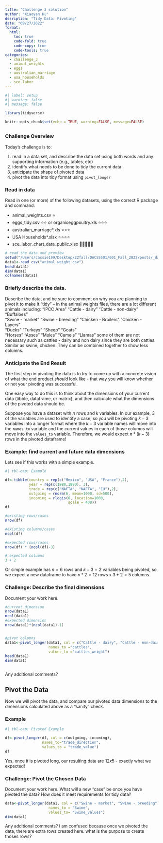 ```yaml
---
title: "Challenge 3 solution"
author: "Xiaoyan Hu"
desription: "Tidy Data: Pivoting"
date: "09/27/2022"
format:
  html:
    toc: true
    code-fold: true
    code-copy: true
    code-tools: true
categories:
  - challenge_3
  - animal_weights
  - eggs
  - australian_marriage
  - usa_households
  - sce_labor
---
```


```r
#| label: setup
#| warning: false
#| message: false

library(tidyverse)

knitr::opts_chunk$set(echo = TRUE, warning=FALSE, message=FALSE)
```
## {.tabset}
### Challenge Overview

Today's challenge is to:

1.  read in a data set, and describe the data set using both words and any supporting information (e.g., tables, etc)
2.  identify what needs to be done to tidy the current data
3.  anticipate the shape of pivoted data
4.  pivot the data into tidy format using `pivot_longer`

### Read in data

Read in one (or more) of the following datasets, using the correct R package and command.

-   animal_weights.csv ⭐
-   eggs_tidy.csv ⭐⭐ or organiceggpoultry.xls ⭐⭐⭐
-   australian_marriage\*.xls ⭐⭐⭐
-   USA Households\*.xlsx ⭐⭐⭐⭐
-   sce_labor_chart_data_public.xlsx 🌟🌟🌟🌟🌟

```r
# read the data and preview
setwd("/Users/cassie199/Desktop/22fall/DACSS601/601_Fall_2022/posts/_data")
data1<-read_csv("animal_weight.csv")
head(data1)
dim(data1)
colnames(data1)

```

### Briefly describe the data.

Describe the data, and be sure to comment on why you are planning to pivot it to make it "tidy"
-- in the animal weights files, there are a lot different animals including: 
  "IPCC Area"          "Cattle - dairy"     "Cattle - non-dairy" "Buffaloes"         
  "Swine - market"     "Swine - breeding"   "Chicken - Broilers" "Chicken - Layers"  
  "Ducks"              "Turkeys"            "Sheep"              "Goats"             
  "Horses"             "Asses"              "Mules"              "Camels"         "Llamas"
  some of them are not necessary such as cattles - dairy and non dairy since they are both cattles. Similar as swine, chicken. They can be combined together to show less columns. 

### Anticipate the End Result

The first step in pivoting the data is to try to come up with a concrete vision of what the end product *should* look like - that way you will know whether or not your pivoting was successful.

One easy way to do this is to think about the dimensions of your current data (tibble, dataframe, or matrix), and then calculate what the dimensions of the pivoted data should be.

Suppose you have a dataset with $n$ rows and $k$ variables. In our example, 3 of the variables are used to identify a case, so you will be pivoting $k-3$ variables into a longer format where the $k-3$ variable names will move into the `names_to` variable and the current values in each of those columns will move into the `values_to` variable. Therefore, we would expect $n * (k-3)$ rows in the pivoted dataframe!

### Example: find current and future data dimensions

Lets see if this works with a simple example.

```r
#| tbl-cap: Example

df<-tibble(country = rep(c("Mexico", "USA", "France"),2),
           year = rep(c(1980,1990), 3), 
           trade = rep(c("NAFTA", "NAFTA", "EU"),2),
           outgoing = rnorm(6, mean=1000, sd=500),
           incoming = rlogis(6, location=1000, 
                             scale = 400))
df

#existing rows/cases
nrow(df)

#existing columns/cases
ncol(df)

#expected rows/cases
nrow(df) * (ncol(df)-3)

# expected columns
3 + 2
```

Or simple example has $n = 6$ rows and $k - 3 = 2$ variables being pivoted, so we expect a new dataframe to have $n * 2 = 12$ rows x $3 + 2 = 5$ columns.

### Challenge: Describe the final dimensions

Document your work here.

```r
#current dimension
nrow(data1)
ncol(data1)
#expected dimension
nrow(data1)*(ncol(data1)-1)


#pivot colomns
data1<-pivot_longer(data1, col = c("Cattle - dairy", "Cattle - non-dairy"),
                    names_to ="cattles",
                    values_to ="cattles_weight")
head(data1)
dim(data1)



```

Any additional comments?

## Pivot the Data

Now we will pivot the data, and compare our pivoted data dimensions to the dimensions calculated above as a "sanity" check.

### Example

```r
#| tbl-cap: Pivoted Example

df<-pivot_longer(df, col = c(outgoing, incoming),
                 names_to="trade_direction",
                 values_to = "trade_value")
df
```

Yes, once it is pivoted long, our resulting data are $12x5$ - exactly what we expected!

### Challenge: Pivot the Chosen Data

Document your work here. What will a new "case" be once you have pivoted the data? How does it meet requirements for tidy data?

```r
data<-pivot_longer(data1, col = c("Swine - market", "Swine - breeding"),
                    names_to = "Swine",
                    values_to= "Swine_values")
dim(data1)

```

Any additional comments?
I am confused because once we pivoted the data, there are extra rows created here. what is the purpose to create thoses rows? 
